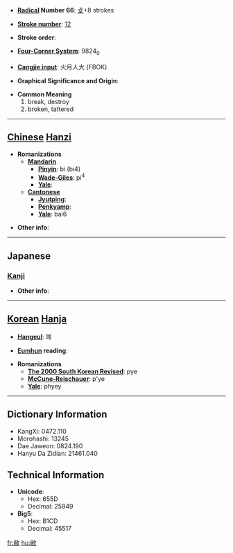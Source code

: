 * '''[[Wiktionary:Chinese radical index| Radical]] Number 66''': [[Wiktionary:Chinese radical index 攴|攴]]+8 strokes

* '''[[Wiktionary:Chinese total strokes index|Stroke number]]''': [[Wiktionary:Chinese total strokes index 12|12]]

* '''Stroke order''': 

* '''[[Wiktionary:Chinese four corner index|Four-Corner System]]''': 9824<sub>0</sub>

* '''[[Wiktionary:Chinese Cangjie index|Cangjie input]]''': 火月人大 (FBOK)

* '''Graphical Significance and Origin''': 

* '''Common Meaning'''
*#break, destroy
*# broken, tattered


----

== [[Chinese]] [[Hanzi]] ==

* '''Romanizations'''
** '''[[Mandarin]]'''
*** '''[[Pinyin]]''': bì (bi4)
*** '''[[Wade-Giles]]''': pi<sup>4</sup>
*** '''[[Yale]]''': 
** '''[[Cantonese]]'''
*** '''[[Jyutping]]''':
*** '''[[Penkyamp]]''': 
*** '''[[Yale]]''': bai6

* '''Other info''': 

----

==Japanese==
===[[Kanji]]===
{{kanji|on readings=[[へい]] (hei)
|kun readings=[[やぶれる]] (yabureru)
}}

* '''Other info''':  

----

== [[Korean]] [[Hanja]] ==

* '''[[Hangeul]]''': 폐

* '''[[Eumhun]] reading''': 

* '''Romanizations'''
** '''[[The 2000 South Korean Revised Romanization|The 2000 South Korean Revised]]''': pye
** '''[[McCune-Reischauer]]''': p'ye
** '''[[Yale]]''': phyey

----

== Dictionary Information ==

* KangXi: 0472.110
* Morohashi: 13245
* Dae Jaweon: 0824.190
* Hanyu Da Zidian: 21461.040

== Technical Information ==

* '''Unicode''':
** Hex: 655D
** Decimal: 25949
* '''Big5''':
** Hex: B1CD
** Decimal: 45517

[[fr:敝]]
[[hu:敝]]